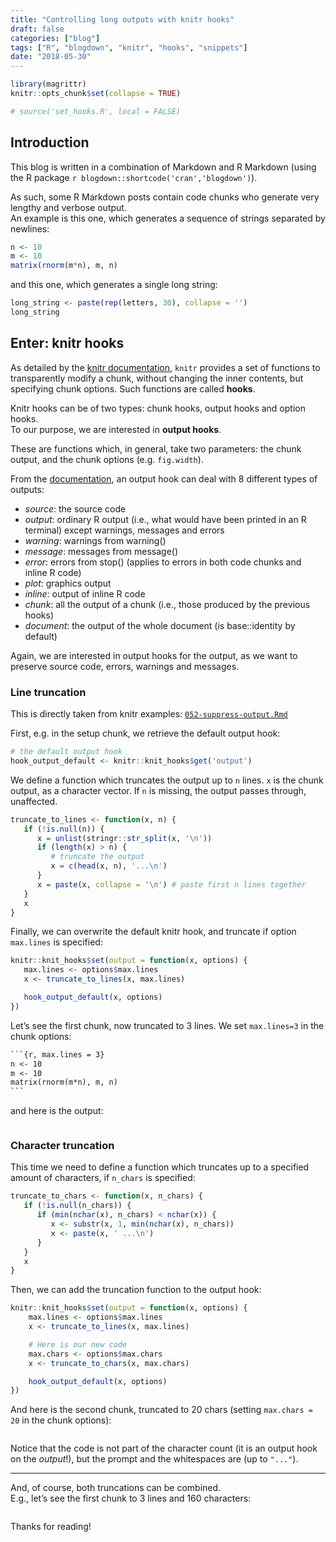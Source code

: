 ```yaml
---
title: "Controlling long outputs with knitr hooks"
draft: false
categories: ["blog"]
tags: ["R", "blogdown", "knitr", "hooks", "snippets"]
date: "2018-05-30"
---
```



```r
library(magrittr)
knitr::opts_chunk$set(collapse = TRUE)

# source('set_hooks.R', local = FALSE)
```

## Introduction

This blog is written in a combination of Markdown and R Markdown (using the R package `r blogdown::shortcode('cran','blogdown')`).

As such, some R Markdown posts contain code chunks who generate very lengthy and verbose output.   
An example is this one, which generates a sequence of strings separated by newlines:
```r
n <- 10
m <- 10
matrix(rnorm(m*n), m, n)
```

and this one, which generates a single long string:
```r
long_string <- paste(rep(letters, 30), collapse = '')
long_string
```

## Enter: knitr hooks

As detailed by the [knitr documentation](https://yihui.name/knitr/hooks/), `knitr` provides a set of functions to transparently modify a chunk, without changing the inner contents, but specifying chunk options. Such functions are called **hooks**.

Knitr hooks can be of two types: chunk hooks, output hooks and option hooks.   
To our purpose, we are interested in **output hooks**.   

These are functions which, in general, take two parameters: the chunk output, and the chunk options (e.g. `fig.width`).

From the [documentation](https://yihui.name/knitr/hooks/#output-hooks), an output hook can deal with 8 different types of outputs:

- *source*: the source code
- *output*: ordinary R output (i.e., what would have been printed in an R terminal) except warnings, messages and errors
- *warning*: warnings from warning()
- *message*: messages from message()
- *error*: errors from stop() (applies to errors in both code chunks and inline R code)
- *plot*: graphics output
- *inline*: output of inline R code
- *chunk*: all the output of a chunk (i.e., those produced by the previous hooks)
- *document*: the output of the whole document (is base::identity by default)

Again, we are interested in output hooks for the output, as we want to preserve source code, errors, warnings and messages.

### Line truncation

This is directly taken from knitr examples: [`052-suppress-output.Rmd`](https://github.com/yihui/knitr-examples/blob/master/052-suppress-output.Rmd)

First, e.g. in the setup chunk, we retrieve the default output hook:
```r
# the default output hook
hook_output_default <- knitr::knit_hooks$get('output')
```

We define a function which truncates the output up to `n` lines. `x` is the chunk output, as a character vector. If `n` is missing, the output passes through, unaffected.

```r
truncate_to_lines <- function(x, n) {
   if (!is.null(n)) {
      x = unlist(stringr::str_split(x, '\n'))
      if (length(x) > n) {
         # truncate the output
         x = c(head(x, n), '...\n')
      }
      x = paste(x, collapse = '\n') # paste first n lines together
   }
   x
}
```

Finally, we can overwrite the default knitr hook, and truncate if option `max.lines` is specified:
```r
knitr::knit_hooks$set(output = function(x, options) {
   max.lines <- options$max.lines
   x <- truncate_to_lines(x, max.lines)

   hook_output_default(x, options)
})
```

Let's see the first chunk, now truncated to 3 lines. We set `max.lines=3` in the chunk options:

~~~~md
`​​``{​r, max.lines = 3}
n <- 10
m <- 10
matrix(rnorm(m*n), m, n)
`​``
~~~~

and here is the output:

```r
```


### Character truncation

This time we need to define a function which truncates up to a specified amount of characters, if `n_chars` is specified:
```r
truncate_to_chars <- function(x, n_chars) {
   if (!is.null(n_chars)) {
      if (min(nchar(x), n_chars) < nchar(x)) {
         x <- substr(x, 1, min(nchar(x), n_chars))
         x <- paste(x, ' ...\n')
      }
   }
   x
}
```

Then, we can add the truncation function to the output hook:
```r
knitr::knit_hooks$set(output = function(x, options) {
    max.lines <- options$max.lines
    x <- truncate_to_lines(x, max.lines)

    # Here is our new code
    max.chars <- options$max.chars
    x <- truncate_to_chars(x, max.chars)

    hook_output_default(x, options)
})
```

And here is the second chunk, truncated to 20 chars (setting `max.chars = 20` in the chunk options):
```r
```
Notice that the code is not part of the character count (it is an output hook on the *output*!), but the prompt and the whitespaces are (up to `"..."`).

----

And, of course, both truncations can be combined.   
E.g., let's see the first chunk to 3 lines and 160 characters:
```r
```

Thanks for reading!